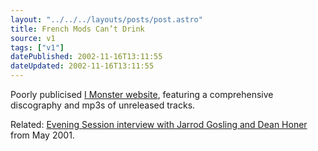 ```yaml
---
layout: "../../../layouts/posts/post.astro"
title: French Mods Can’t Drink
source: v1
tags: ["v1"]
datePublished: 2002-11-16T13:11:55
dateUpdated: 2002-11-16T13:11:55
---
```


Poorly publicised [I Monster website][1], featuring a comprehensive discography and mp3s of unreleased tracks.

Related: [Evening Session interview with Jarrod Gosling and Dean Honer][2] from May 2001.

[1]: http://www.imonstermusic.com/ "I Monster Music: Flash, pop-ups"
[2]: http://www.bbc.co.uk/radio1/artist_area/imonster/5906.shtml "Radio 1: Evening Session interview I Monster"
